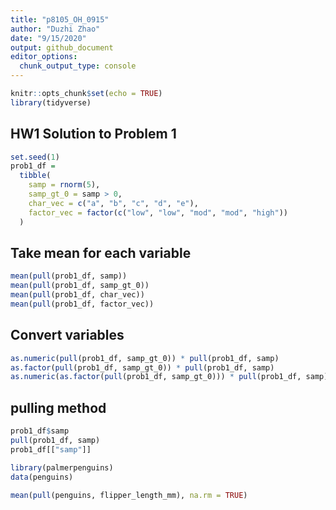 ```yaml
---
title: "p8105_OH_0915"
author: "Duzhi Zhao"
date: "9/15/2020"
output: github_document
editor_options: 
  chunk_output_type: console
---
```


```r
knitr::opts_chunk$set(echo = TRUE)
library(tidyverse)
```

## HW1 Solution to Problem 1

```r
set.seed(1)
prob1_df = 
  tibble(
    samp = rnorm(5),
    samp_gt_0 = samp > 0,
    char_vec = c("a", "b", "c", "d", "e"),
    factor_vec = factor(c("low", "low", "mod", "mod", "high"))
  )
```

## Take mean for each variable
```r
mean(pull(prob1_df, samp))
mean(pull(prob1_df, samp_gt_0))
mean(pull(prob1_df, char_vec))
mean(pull(prob1_df, factor_vec))
```

## Convert variables
```r
as.numeric(pull(prob1_df, samp_gt_0)) * pull(prob1_df, samp)
as.factor(pull(prob1_df, samp_gt_0)) * pull(prob1_df, samp)
as.numeric(as.factor(pull(prob1_df, samp_gt_0))) * pull(prob1_df, samp)
```

## pulling method
```r
prob1_df$samp
pull(prob1_df, samp)
prob1_df[["samp"]]
```

```r
library(palmerpenguins)
data(penguins)
```

```r
mean(pull(penguins, flipper_length_mm), na.rm = TRUE)
```

